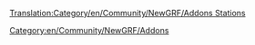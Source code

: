 [[Translation:Category/en/Community/NewGRF/Addons Stations]]
[[Category:en/Community/NewGRF/Addons]]